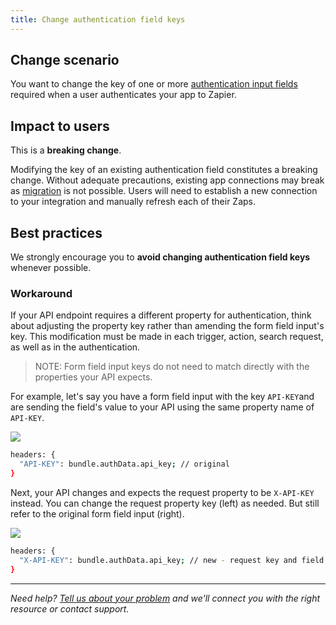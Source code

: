 ```yaml
---
title: Change authentication field keys
---
```

## Change scenario

You want to change the key of one or more [authentication input fields](/platform/build/basicauth#1-build-an-input-form) required when a user authenticates your app to Zapier.

## Impact to users

This is a **breaking change**.

Modifying the key of an existing authentication field constitutes a breaking change. Without adequate precautions, existing app connections may break as [migration](/platform/manage/migrate) is not possible. Users will need to establish a new connection to your integration and manually refresh each of their Zaps.

## Best practices

We strongly encourage you to **avoid changing authentication field keys** whenever possible.

### Workaround

If your API endpoint requires a different property for authentication, think about adjusting the property key rather than amending the form field input's key. This modification must be made in each trigger, action, search request, as well as in the authentication.

> NOTE: Form field input keys do not need to match directly with the properties your API expects.

For example, let's say you have a form field input with the key `API-KEY`and are sending the field's value to your API using the same property name of `API-KEY`.
<Frame>
  <img src="/images/daef0487a89a2cbb17ec719cbbd50577.png"/>
</Frame>

```bash
headers: {
  "API-KEY": bundle.authData.api_key; // original
}
```

Next, your API changes and expects the request property to be `X-API-KEY` instead. You can change the request property key (left) as needed. But still refer to the original form field input (right).
<Frame>
  <img src="/images/bf4cdfe3183752e0e57707001260e9e3.png"/>
</Frame>

```bash
headers: {
  "X-API-KEY": bundle.authData.api_key; // new - request key and field key can differ
}
```

- - -

_Need help? [Tell us about your problem](https://developer.zapier.com/contact) and we'll connect you with the right resource or contact support._
